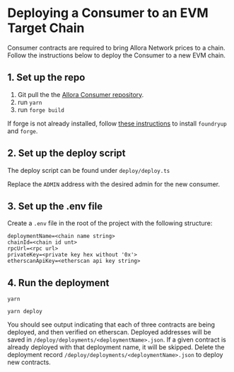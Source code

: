 # Deploying a Consumer to an EVM Target Chain

Consumer contracts are required to bring Allora Network prices to a chain. Follow the instructions below to deploy the Consumer to a new EVM chain. 

## 1. Set up the repo

1. Git pull the the [Allora Consumer repository](https://github.com/allora-network/allora-consumer).
2. run `yarn`
3. run `forge build`

If forge is not already installed, follow [these instructions](https://book.getfoundry.sh/getting-started/installation) to install `foundryup` and `forge`.

## 2. Set up the deploy script

The deploy script can be found under `deploy/deploy.ts`

Replace the `ADMIN` address with the desired admin for the new consumer. 

## 3. Set up the .env file

Create a `.env` file in the root of the project with the following structure:

```Text .env
deploymentName=<chain name string>
chainId=<chain id unt>
rpcUrl=<rpc url>
privateKey=<private key hex without '0x'>
etherscanApiKey=<etherscan api key string>
```

## 4. Run the deployment

`yarn`

`yarn deploy`

You should see output indicating that each of three contracts are being deployed, and then verified on etherscan. Deployed addresses will be saved in `/deploy/deployments/<deploymentName>.json`. If a given contract is already deployed with that deployment name, it will be skipped. Delete the deployment record `/deploy/deployments/<deploymentName>.json` to deploy new contracts.